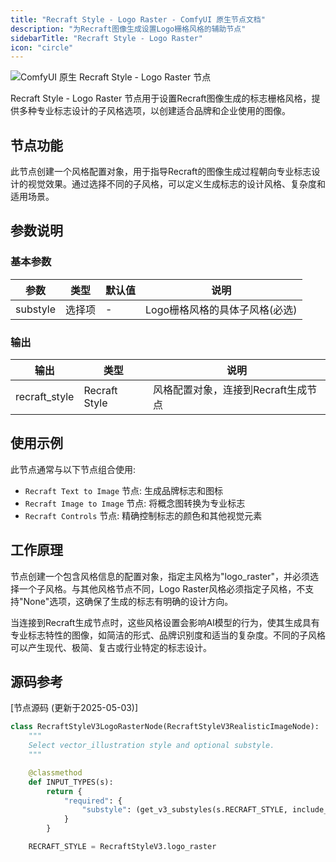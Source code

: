 ```yaml
---
title: "Recraft Style - Logo Raster - ComfyUI 原生节点文档"
description: "为Recraft图像生成设置Logo栅格风格的辅助节点"
sidebarTitle: "Recraft Style - Logo Raster"
icon: "circle"
---
```


![ComfyUI 原生 Recraft Style - Logo Raster 节点](/images/tutorial/api_nodes/recraft/recraft-style-logo-raster.jpg)

Recraft Style - Logo Raster 节点用于设置Recraft图像生成的标志栅格风格，提供多种专业标志设计的子风格选项，以创建适合品牌和企业使用的图像。

## 节点功能

此节点创建一个风格配置对象，用于指导Recraft的图像生成过程朝向专业标志设计的视觉效果。通过选择不同的子风格，可以定义生成标志的设计风格、复杂度和适用场景。

## 参数说明

### 基本参数

| 参数 | 类型 | 默认值 | 说明 |
|-----|-----|-------|------|
| substyle | 选择项 | - | Logo栅格风格的具体子风格(必选) |

### 输出

| 输出 | 类型 | 说明 |
|-----|-----|------|
| recraft_style | Recraft Style | 风格配置对象，连接到Recraft生成节点 |

## 使用示例

此节点通常与以下节点组合使用:

- `Recraft Text to Image` 节点: 生成品牌标志和图标
- `Recraft Image to Image` 节点: 将概念图转换为专业标志
- `Recraft Controls` 节点: 精确控制标志的颜色和其他视觉元素

## 工作原理

节点创建一个包含风格信息的配置对象，指定主风格为"logo_raster"，并必须选择一个子风格。与其他风格节点不同，Logo Raster风格必须指定子风格，不支持"None"选项，这确保了生成的标志有明确的设计方向。

当连接到Recraft生成节点时，这些风格设置会影响AI模型的行为，使其生成具有专业标志特性的图像，如简洁的形式、品牌识别度和适当的复杂度。不同的子风格可以产生现代、极简、复古或行业特定的标志设计。

## 源码参考

[节点源码 (更新于2025-05-03)] 

```python
class RecraftStyleV3LogoRasterNode(RecraftStyleV3RealisticImageNode):
    """
    Select vector_illustration style and optional substyle.
    """

    @classmethod
    def INPUT_TYPES(s):
        return {
            "required": {
                "substyle": (get_v3_substyles(s.RECRAFT_STYLE, include_none=False),),
            }
        }

    RECRAFT_STYLE = RecraftStyleV3.logo_raster
```